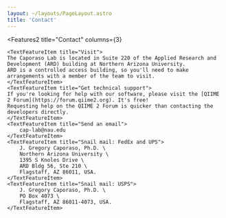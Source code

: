 ```yaml
---
layout: ~/layouts/PageLayout.astro
title: 'Contact'
---
```



<Features2
    title="Contact"
    columns={3}
>
    <TextFeatureItem title="Visit">
    The Caporaso Lab is located in Suite 220 of the Applied Research and Development (ARD) building at Northern Arizona University.
    ARD is a controlled access building, so you'll need to make arrangements with a member of the team to visit.
    </TextFeatureItem>
    <TextFeatureItem title="Get technical support">
    If you're looking for help with our software, please visit the [QIIME 2 Forum](https://forum.qiime2.org). It's free!
    Requesting help on the QIIME 2 Forum is quicker than contacting the developers directly.
    </TextFeatureItem>
    <TextFeatureItem title="Send an email">
        cap-lab@nau.edu
    </TextFeatureItem>
    <TextFeatureItem title="Snail mail: FedEx and UPS">
        J. Gregory Caporaso, Ph.D. \
        Northern Arizona University \
        1395 S Knoles Drive \
        ARD Bldg 56, Ste 210 \
        Flagstaff, AZ 86011, USA.
    </TextFeatureItem>
    <TextFeatureItem title="Snail mail: USPS">
        J. Gregory Caporaso, Ph.D. \
        PO Box 4073 \
        Flagstaff, AZ 86011-4073, USA.
    </TextFeatureItem>
</Features2>
